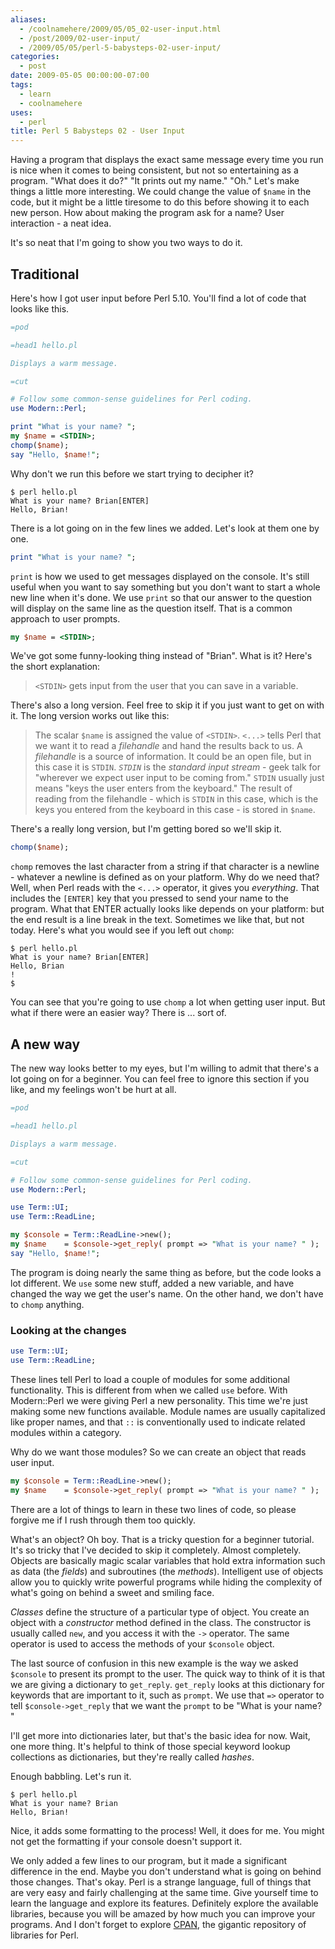 ```yaml
---
aliases:
  - /coolnamehere/2009/05/05_02-user-input.html
  - /post/2009/02-user-input/
  - /2009/05/05/perl-5-babysteps-02-user-input/
categories:
  - post
date: 2009-05-05 00:00:00-07:00
tags:
  - learn
  - coolnamehere
uses:
  - perl
title: Perl 5 Babysteps 02 - User Input
---
```


Having a program that displays the exact same message every time you
run is nice when it comes to being consistent, but not so entertaining
as a program. "What does it do?" "It prints out my name." "Oh."
Let's make things a little more interesting. We could change the value 
of `$name` in the code, but it might be a little tiresome to do this before 
showing it to each new person. How about making the program ask for a name? 
User interaction - a neat idea.

It's so neat that I'm going to show you two ways to do it.

## Traditional

Here's how I got user input before Perl 5.10. You'll find a lot of code
that looks like this.

```perl
=pod

=head1 hello.pl

Displays a warm message.

=cut

# Follow some common-sense guidelines for Perl coding.
use Modern::Perl;

print "What is your name? ";
my $name = <STDIN>;
chomp($name);
say "Hello, $name!";
```

Why don't we run this before we start trying to decipher it?

```
$ perl hello.pl
What is your name? Brian[ENTER]
Hello, Brian!
```

There is a lot going on in the few lines we added. Let's look at them one by one.

```perl
print "What is your name? ";
```

`print` is how we used to get messages displayed on the console. It's still
useful when you want to say something but you don't want to start a whole new
line when it's done. We use `print` so that our answer to the question will
display on the same line as the question itself. That is a common approach
to user prompts.

```perl
my $name = <STDIN>;
```

We've got some funny-looking thing instead of "Brian". What is it?  Here's the 
short explanation:

> `<STDIN>` gets input from the user that you can save in a variable.

There's also a long version. Feel free to skip it if you just want to get on 
with it. The long version works out like this:

> The scalar `$name` is assigned the value of `<STDIN>`. `<...>` tells Perl
> that we want it to read a *filehandle* and hand the results back to us. A
> *filehandle* is a source of information. It could be an open file, but in
> this case it is `STDIN`. *`STDIN`* is the *standard input stream* - geek talk
> for "wherever we expect user input to be coming from." `STDIN` usually just
> means "keys the user enters from the keyboard." The result of reading from
> the filehandle - which is `STDIN` in this case, which is the keys you entered
> from the keyboard in this case - is stored in `$name`.

There's a really long version, but I'm getting bored so we'll skip it.

```perl
chomp($name);
```


`chomp` removes the last character from a string if that character is 
a newline - whatever a newline is defined as on your platform. Why do we need 
that? Well, when Perl reads with the `<...>` operator, it gives 
you *everything*. That includes the `[ENTER]` key that you pressed to send your 
name to the program. What that ENTER actually looks like depends on your platform:
but the end result is a line break in the text. Sometimes we like that, but not
today. Here's what you would see if you left out `chomp`:

```
$ perl hello.pl
What is your name? Brian[ENTER]
Hello, Brian
!
$
```

You can see that you're going to use `chomp` a lot when getting user input. But
what if there were an easier way? There is ... sort of.

## A new way

The new way looks better to my eyes, but I'm willing to admit that there's a lot
going on for a beginner. You can feel free to ignore this section if you like,
and my feelings won't be hurt at all.

```perl
=pod

=head1 hello.pl

Displays a warm message.

=cut

# Follow some common-sense guidelines for Perl coding.
use Modern::Perl;

use Term::UI;
use Term::ReadLine;

my $console = Term::ReadLine->new();
my $name    = $console->get_reply( prompt => "What is your name? " );
say "Hello, $name!";
```

The program is doing nearly the same thing as before, but the code looks a 
lot different. We `use` some new stuff, added a new variable, and have changed
the way we get the user's name. On the other hand, we don't have to `chomp`
anything.

### Looking at the changes

```perl
use Term::UI;
use Term::ReadLine;
```

These lines tell Perl to load a couple of modules for some additional
functionality. This is different from when we called `use` before. With
Modern::Perl we were giving Perl a new personality. This
time we're just making some new functions available. Module names are usually
capitalized like proper names, and that `::` is conventionally used to indicate
related modules within a category.

Why do we want those modules? So we can create an object that reads user input.

```perl
my $console = Term::ReadLine->new();
my $name    = $console->get_reply( prompt => "What is your name? " );
```

There are a lot of things to learn in these two lines of code, so please
forgive me if I rush through them too quickly.

What's an object? Oh boy. That is a tricky question for a beginner tutorial.
It's so tricky that I've decided to skip it completely. Almost completely.
Objects are basically magic scalar variables that hold extra information
such as data (the *fields*) and subroutines (the *methods*). Intelligent
use of objects allow you to quickly write powerful programs while hiding the
complexity of what's going on behind a sweet and smiling face.

*Classes* define the structure of a particular type of object. You create an
object with a *constructor* method defined in the class. The constructor is
usually called `new`, and you access it with the `->` operator. The same
operator is used to access the methods of your `$console` object.

The last source of confusion in this new example is the way we asked `$console`
to present its prompt to the user. The quick way to think of it is that we are
giving a dictionary to `get_reply`. `get_reply` looks at this dictionary for
keywords that are important to it, such as `prompt`. We use that `=>` operator
to tell `$console->get_reply` that we want the `prompt` to be "What is 
your name? "

I'll get more into dictionaries later, but that's the basic idea for now. Wait,
one more thing. It's helpful to think of those special keyword lookup collections
as dictionaries, but they're really called *hashes*.

Enough babbling. Let's run it.

```
$ perl hello.pl
What is your name? Brian
Hello, Brian!
```

Nice, it adds some formatting to the process! Well, it does for me. You might 
not get the formatting if your console doesn't support it.

[CPAN]: https://www.cpan.org/

We only added a few lines to our program, but it made a significant difference
in the end. Maybe you don't understand what is going on behind those changes.
That's okay. Perl is a strange language, full of things that are very easy and
fairly challenging at the same time. Give yourself time to learn the language
and explore its features. Definitely explore the available libraries, because
you will be amazed by how much you can improve your programs. And I don't
forget to explore [CPAN][], the gigantic repository of libraries for Perl.
